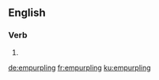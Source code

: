 ==English==

===Verb===
{{head|en|present participle}}

# {{present participle of|empurple|lang=en|nocat=1}}

[[de:empurpling]]
[[fr:empurpling]]
[[ku:empurpling]]